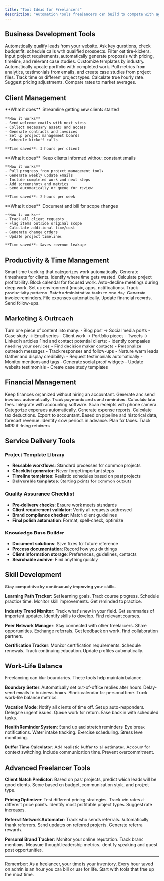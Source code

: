 ```yaml
---
title: "Tool Ideas for Freelancers"
description: "Automation tools freelancers can build to compete with agencies and scale solo"
---
```


## Business Development Tools

<CardGroup cols={2}>
  <Card title="Lead Qualifier Bot" icon="robot">
    Automatically qualify leads from your website. Ask key questions, check budget fit, schedule calls with qualified prospects. Filter out tire-kickers.
  </Card>

  <Card title="Proposal Generator" icon="file-contract">
    Input project requirements, automatically generate proposals with pricing, timeline, and relevant case studies. Customize templates by industry.
  </Card>

  <Card title="Portfolio Updater" icon="briefcase">
    Automatically update portfolio with completed work. Pull metrics from analytics, testimonials from emails, and create case studies from project files.
  </Card>

  <Card title="Rate Calculator" icon="calculator">
    Track time on different project types. Calculate true hourly rate. Suggest pricing adjustments. Compare rates to market averages.
  </Card>
</CardGroup>

## Client Management

<AccordionGroup>
  <Accordion title="Client Onboarding Automator">
    **What it does**: Streamline getting new clients started

    **How it works**:
    - Send welcome emails with next steps
    - Collect necessary assets and access
    - Generate contracts and invoices
    - Set up project management boards
    - Schedule kickoff calls

    **Time saved**: 3 hours per client
  </Accordion>

  <Accordion title="Status Update Generator">
    **What it does**: Keep clients informed without constant emails

    **How it works**:
    - Pull progress from project management tools
    - Generate weekly update emails
    - Include completed work and next steps
    - Add screenshots and metrics
    - Send automatically or queue for review

    **Time saved**: 2 hours per week
  </Accordion>

  <Accordion title="Scope Creep Tracker">
    **What it does**: Document and bill for scope changes

    **How it works**:
    - Track all client requests
    - Flag items outside original scope
    - Calculate additional time/cost
    - Generate change orders
    - Update project timelines

    **Time saved**: Saves revenue leakage
  </Accordion>
</AccordionGroup>

## Productivity & Time Management

<Tabs>
  <Tab title="Time Tracker Intelligence">
    Smart time tracking that categorizes work automatically. Generate timesheets for clients. Identify where time gets wasted. Calculate project profitability.
  </Tab>

  <Tab title="Deep Work Scheduler">
    Block calendar for focused work. Auto-decline meetings during deep work. Set up environment (music, apps, notifications). Track productivity patterns.
  </Tab>

  <Tab title="Admin Day Automator">
    Batch administrative tasks to one day. Generate invoice reminders. File expenses automatically. Update financial records. Send follow-ups.
  </Tab>
</Tabs>

## Marketing & Outreach

<Steps>
  <Step title="Content Repurposer">
    Turn one piece of content into many:
    - Blog post → Social media posts
    - Case study → Email series
    - Client work → Portfolio pieces
    - Tweets → LinkedIn articles
  </Step>

  <Step title="Cold Outreach System">
    Find and contact potential clients:
    - Identify companies needing your services
    - Find decision maker contacts
    - Personalize outreach messages
    - Track responses and follow-ups
    - Nurture warm leads
  </Step>

  <Step title="Social Proof Collector">
    Gather and display credibility:
    - Request testimonials automatically
    - Monitor mentions and tags
    - Generate social proof widgets
    - Update website testimonials
    - Create case study templates
  </Step>
</Steps>

## Financial Management

<Info>
Keep finances organized without hiring an accountant.
</Info>

<Card title="Invoice Automation">
  Generate and send invoices automatically. Track payments and send reminders. Calculate late fees. Integrate with accounting software.
</Card>

<Card title="Expense Tracker">
  Scan receipts with phone camera. Categorize expenses automatically. Generate expense reports. Calculate tax deductions. Export to accountant.
</Card>

<Card title="Revenue Forecaster">
  Based on pipeline and historical data, forecast revenue. Identify slow periods in advance. Plan for taxes. Track MRR if doing retainers.
</Card>

## Service Delivery Tools

### Project Template Library
- **Reusable workflows**: Standard processes for common projects
- **Checklist generator**: Never forget important steps
- **Timeline templates**: Realistic schedules based on past projects
- **Deliverable templates**: Starting points for common outputs

### Quality Assurance Checklist
- **Pre-delivery checks**: Ensure work meets standards
- **Client requirement validator**: Verify all requests addressed
- **Brand compliance checker**: Match client guidelines
- **Final polish automation**: Format, spell-check, optimize

### Knowledge Base Builder
- **Document solutions**: Save fixes for future reference
- **Process documentation**: Record how you do things
- **Client information storage**: Preferences, guidelines, contacts
- **Searchable archive**: Find anything quickly

## Skill Development

<Tip>
Stay competitive by continuously improving your skills.
</Tip>

**Learning Path Tracker**: Set learning goals. Track course progress. Schedule practice time. Monitor skill improvements. Get reminded to practice.

**Industry Trend Monitor**: Track what's new in your field. Get summaries of important updates. Identify skills to develop. Find relevant courses.

**Peer Network Manager**: Stay connected with other freelancers. Share opportunities. Exchange referrals. Get feedback on work. Find collaboration partners.

**Certification Tracker**: Monitor certification requirements. Schedule renewals. Track continuing education. Update profiles automatically.

## Work-Life Balance

<Note>
Freelancing can blur boundaries. These tools help maintain balance.
</Note>

**Boundary Setter**: Automatically set out-of-office replies after hours. Delay-send emails to business hours. Block calendar for personal time. Track work-life balance metrics.

**Vacation Mode**: Notify all clients of time off. Set up auto-responders. Delegate urgent issues. Queue work for return. Ease back in with scheduled tasks.

**Health Reminder System**: Stand up and stretch reminders. Eye break notifications. Water intake tracking. Exercise scheduling. Stress level monitoring.

**Buffer Time Calculator**: Add realistic buffer to all estimates. Account for context switching. Include communication time. Prevent overcommitment.

## Advanced Freelancer Tools

**Client Match Predictor**: Based on past projects, predict which leads will be good clients. Score based on budget, communication style, and project type.

**Pricing Optimizer**: Test different pricing strategies. Track win rates at different price points. Identify most profitable project types. Suggest rate increases.

**Referral Network Automator**: Track who sends referrals. Automatically thank referrers. Send updates on referred projects. Generate referral rewards.

**Personal Brand Tracker**: Monitor your online reputation. Track brand mentions. Measure thought leadership metrics. Identify speaking and guest post opportunities.

---

Remember: As a freelancer, your time is your inventory. Every hour saved on admin is an hour you can bill or use for life. Start with tools that free up the most time.